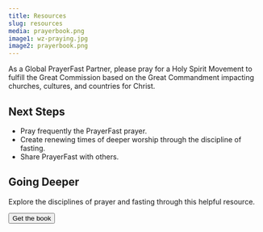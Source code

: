 ```yaml
---
title: Resources
slug: resources
media: prayerbook.png
image1: wz-praying.jpg
image2: prayerbook.png
---
```

<Hero image={props.image1}>
As a Global PrayerFast Partner, please pray for a Holy Spirit Movement to fulfill the <Popup text="All authority in heaven and on earth has been given to me. Therefore go and make disciples of all nations, baptizing them in the name of the Father and of the Son and of the Holy Spirit, and teaching them to obey everything I have commanded you. And surely I am with you always, to the very end of the age. (Matthew 28:18-20)">Great Commission</Popup> based on the <Popup text={`He answered, "'Love the Lord your God with all your heart and with all your soul and with all your strength and with all your mind'; and, 'Love your neighbor as yourself.'" (Luke 10:27)`}>Great Commandment</Popup> impacting churches, cultures, and countries for Christ.
</Hero>

<Row cols="2" className="md:grid-cols-2 text-white">

<Callout background="accent">

## Next Steps

- Pray frequently the <Popup text="Please pray for a Holy Spirit Movement to fulfill the Great Commission based on the Great Commandment impacting churches, cultures, and countries for Christ.">PrayerFast prayer</Popup>.
- Create renewing times of deeper worship through the discipline of <Popup text="Fasting helps us experience that “man shall not live by bread alone, but by every word that comes from the mouth of God.” (Matthew 4:4)">fasting.</Popup>
- Share PrayerFast with others.

<SocialShare />

</Callout>

<Callout background="secondary">

## Going Deeper

<ImageCard image={props.image2}>

Explore the disciplines of prayer and fasting through this helpful resource.

<Button to="https://www.amazon.com/Prayer-Fasting-Moving-Spirit-Churches/dp/1949921425/ref=sr_1_2?crid=HYWZMUFTN37P&keywords=prayer+and+fasting&qid=1658952220&sprefix=prayer+and+fasting%2Caps%2C96&sr=8-2">Get the book</Button>

</ImageCard>

</Callout>

</Row>

